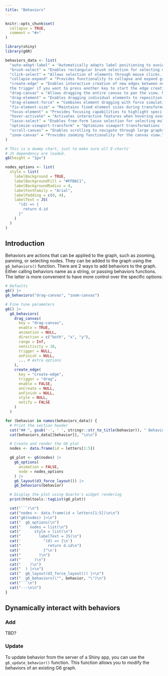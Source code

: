 ```yaml
---
title: "Behaviors"
---
```


```r
knitr::opts_chunk$set(
  collapse = TRUE,
  comment = "#>"
)
```

```r
library(shiny)
library(g6R)

behaviors_data <- list(
  "auto-adapt-label" = "Automatically adapts label positioning to avoid overlaps and improve readability.",
  "brush-select" = "Enables rectangular brush selection for selecting multiple elements at once. By default, the selection is made by clicking on shift and draging the mouse over the canvas.",
  "click-select" = "Allows selection of elements through mouse clicks. You can also select multiple elements by clicking on them while holding the shift key and enabling the option `multiple = TRUE`.",
  "collapse-expand" = "Provides functionality to collapse and expand graph structures. This works in a combo context.",
  "create-edge" = "Enables interactive creation of new edges between nodes. You can drag from one node to another to create an edge and also change
  the trigger if you want to press another key to start the edge creation. Not that this may be incompatible with other behaviors such as `drag-canvas`.",
  "drag-canvas" = "Allows dragging the entire canvas to pan the view. May be incompatible with other behaviors such as `create-edge` depending on the trigger key.",
  "drag-element" = "Enables dragging individual elements to reposition them. May be incompatible with other behaviors such as `create-edge` depending on the trigger key.",
  "drag-element-force" = "Combines element dragging with force simulation for dynamic positioning.",
  "fix-element-size" = "Maintains fixed element sizes during transformations.",
  "focus-element" = "Provides focusing capabilities to highlight specific elements.",
  "hover-activate" = "Activates interactive features when hovering over elements.",
  "lasso-select" = "Enables free-form lasso selection for selecting multiple elements. By default, the selection is made by clicking on shift and draging the mouse over the canvas.",
  "optimize-viewport-transform" = "Optimizes viewport transformations for better performance.",
  "scroll-canvas" = "Enables scrolling to navigate through large graphs.",
  "zoom-canvas" = "Provides zooming functionality for the canvas view."
)

# This is a dummy chart, just to make sure all E-charts'
# JS dependency are loaded.
g6(height = "1px")

nodes_options <- list(
  style = list(
    labelBackground = TRUE,
    labelBackgroundFill = "#FFB6C1",
    labelBackgroundRadius = 4,
    labelFontFamily = "Arial",
    labelPadding = c(0, 4),
    labelText = JS(
      "(d) => {
        return d.id
      }"
    )
  )
)
```

## Introduction

Behaviors are actions that can be applied to the graph, such as zooming, panning, or selecting nodes. They can be added to the graph using the `g6_behaviors()` function. There are 2 ways to add behaviors to the graph. Either calling behaviors name as a string, or passing behaviors functions. The latter is more convenient to have more control over the specific options:

```r
# Defaults
g6() |>
g6_behaviors("drag-canvas", "zoom-canvas")

# Fine tune parameters
g6() |>
  g6_behaviors(
    drag_canvas(
      key = "drag-canvas", 
      enable = TRUE,
      animation = NULL, 
      direction = c("both", "x", "y"),
      range = Inf,
      sensitivity = 10, 
      trigger = NULL,
      onFinish = NULL,
      ... # extra options
    ),
    create_edge(
      key = "create-edge",
      trigger = "drag",
      enable = FALSE, 
      onCreate = NULL,
      onFinish = NULL,
      style = NULL,
      notify = FALSE
    )
  )
```

```r
for (behavior in names(behaviors_data)) {
  # Print the section header
  cat("## ", gsub('-', ' ', stringr::str_to_title(behavior)), " Behavior\n\n")
  cat(behaviors_data[[behavior]], "\n\n")

  # Create and render the G6 plot
  nodes <- data.frame(id = letters[1:5])

  g6_plot <- g6(nodes) |>
    g6_options(
      animation = FALSE,
      node = nodes_options
    ) |>
    g6_layout(d3_force_layout()) |>
    g6_behaviors(behavior)

  # Display the plot using Quarto's widget rendering
  print(htmltools::tagList(g6_plot))

  cat("```r\n")
  cat("nodes <- data.frame(id = letters[1:5])\n\n")
  cat("g6(nodes) |>\n")
  cat("  g6_options(\n")
  cat("    nodes = list(\n")
  cat("      style = list(\n")
  cat("        labelText = JS(\n")
  cat('          "(d) => {\n')
  cat("            return d.id\n")
  cat('          }"\n')
  cat("        )\n")
  cat("      )\n")
  cat("    )\n")
  cat("  ) |>\n")
  cat("  g6_layout(d3_force_layout()) |>\n")
  cat("  g6_behaviors(\"", behavior, "\")\n")
  cat("```\n")
  cat("---\n\n")
}
```

## Dynamically interact with behaviors

### Add

TBD?

### Update

To update behavior from the server of a Shiny app, you can use the `g6_update_behavior()` function. This function allows you to modify the behaviors of an existing G6 graph.